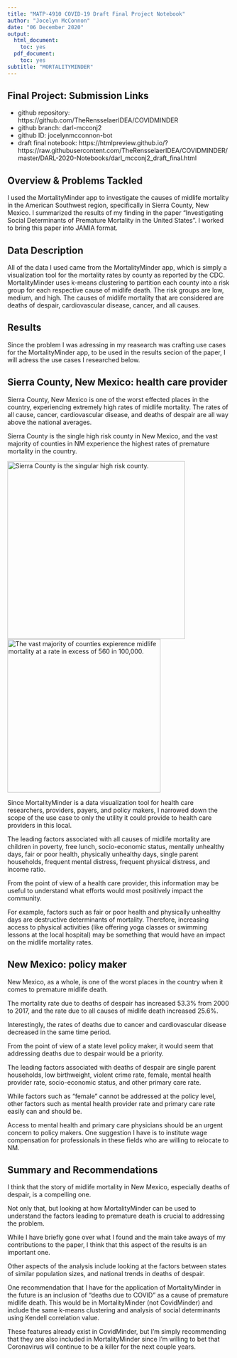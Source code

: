 ```yaml
---
title: "MATP-4910 COVID-19 Draft Final Project Notebook"
author: "Jocelyn McConnon"
date: "06 December 2020"
output:
  html_document:
    toc: yes
  pdf_document:
    toc: yes
subtitle: "MORTALITYMINDER"
---
```

## Final Project: Submission Links
* github repository: https://github.com/TheRensselaerIDEA/COVIDMINDER
* github branch: darl-mcconj2
* github ID: jocelynmcconnon-bot
* draft final notebook: 
https://htmlpreview.github.io/?https://raw.githubusercontent.com/TheRensselaerIDEA/COVIDMINDER/master/DARL-2020-Notebooks/darl_mcconj2_draft_final.html

## Overview & Problems Tackled
I used the MortalityMinder app to investigate the causes of midlife mortality in the American Southwest region, specifically in Sierra County, New Mexico. I summarized the results of my finding in the paper “Investigating Social Determinants of Premature Mortality in the United States”. I worked to bring this paper into JAMIA format.

## Data Description
All of the data I used came from the MortalityMinder app, which is simply a visualization tool for the mortality rates by county as reported by the CDC. MortalityMinder uses k-means clustering to partition each county into a risk group for each respective cause of midlife death. The risk groups are low, medium, and high. The causes of midlife mortality that are considered are deaths of despair, cardiovascular disease, cancer, and all causes.

## Results
Since the problem I was adressing in my reasearch was crafting use cases for the MortalityMinder app, to be used in the results secion of the paper, I will adress the use cases I researched below.

## Sierra County, New Mexico: health care provider
Sierra County, New Mexico is one of the worst effected places in the country, experiencing extremely high rates of midlife mortality. The rates of all cause, cancer, cardiovascular disease, and deaths of despair are all way above the national averages. 

Sierra County is the single high risk county in New Mexico, and the vast majority of counties in NM experience the highest rates of premature mortality in the country.

![Sierra County is the singular high risk county.](Sierra_County.png){width=400px} ![The vast majority of counties expierence midlife mortality at a rate in excess of 560 in 100,000.](New_Mexico_allcause.png){width=345px}

Since MortalityMinder is a data visualization tool for health care researchers, providers, payers, and policy makers, I narrowed down the scope of the use case to only the utility it could provide to health care providers in this local.

The leading factors associated with all causes of midlife mortality are children in poverty, free lunch, socio-economic status, mentally unhealthy days, fair or poor health, physically unhealthy days, single parent households, frequent mental distress, frequent physical distress, and income ratio.

From the point of view of a health care provider, this information may be useful to understand what efforts would most positively impact the community.

For example, factors such as fair or poor health and physically unhealthy days are destructive determinants of mortality. Therefore, increasing access to physical activities (like offering yoga classes or swimming lessons at the local hospital) may be something that would have an impact on the midlife mortality rates.

## New Mexico: policy maker
New Mexico, as a whole, is one of the worst places in the country when it comes to premature midlife death.

The mortality rate due to deaths of despair has increased 53.3% from 2000 to 2017, and the rate due to all causes of midlife death increased 25.6%.

Interestingly, the rates of deaths due to cancer and cardiovascular disease decreased in the same time period.

From the point of view of a state level policy maker, it would seem that addressing deaths due to despair would be a priority.

The leading factors associated with deaths of despair are single parent households, low birthweight, violent crime rate, female, mental health provider rate, socio-economic status, and other primary care rate.

While factors such as “female” cannot be addressed at the policy level, other factors such as mental health provider rate and primary care rate easily can and should be.

Access to mental health and primary care physicians should be an urgent concern to policy makers. One suggestion I have is to institute wage compensation for professionals in these fields who are willing to relocate to NM. 

## Summary and Recommendations
I think that the story of midlife mortality in New Mexico, especially deaths of despair, is a compelling one.

Not only that, but looking at how MortalityMinder can be used to understand the factors leading to premature death is crucial to addressing the problem.

While I have briefly gone over what I found and the main take aways of my contributions to the paper, I think that this aspect of the results is an important one.

Other aspects of the analysis include looking at the factors between states of similar population sizes, and national trends in deaths of despair.

One recommendation that I have for the application of MortalityMinder in the future is an inclusion of “deaths due to COVID” as a cause of premature midlife death. This would be in MortalityMinder (not CovidMinder) and include the same k-means clustering and analysis of social determinants using Kendell correlation value.

These features already exist in CovidMinder, but I’m simply recommending that they are also included in MortalityMinder since I’m willing to bet that Coronavirus will continue to be a killer for the next couple years.
